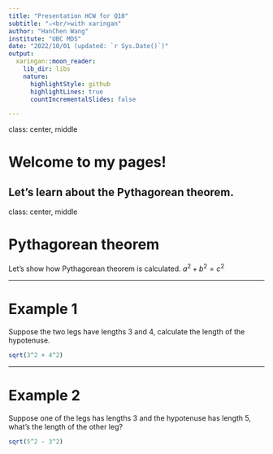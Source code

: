 ```yaml
---
title: "Presentation HCW for Q10"
subtitle: "⚔<br/>with xaringan"
author: "HanChen Wang"
institute: "UBC MDS"
date: "2022/10/01 (updated: `r Sys.Date()`)"
output:
  xaringan::moon_reader:
    lib_dir: libs
    nature:
      highlightStyle: github
      highlightLines: true
      countIncrementalSlides: false

---
```

class: center, middle

# Welcome to my pages!

Let's learn about the Pythagorean theorem.
---
class: center, middle

# Pythagorean theorem

Let's show how Pythagorean theorem is calculated.
$a^2 + b^2 = c^2$

---

# Example 1
Suppose the two legs have lengths 3 and 4, calculate the length of the hypotenuse.

```r
sqrt(3^2 + 4^2)
```

---

# Example 2
Suppose one of the legs has lengths 3 and the hypotenuse has length 5, what's the length of the other leg?

```r
sqrt(5^2 - 3^2)
```


